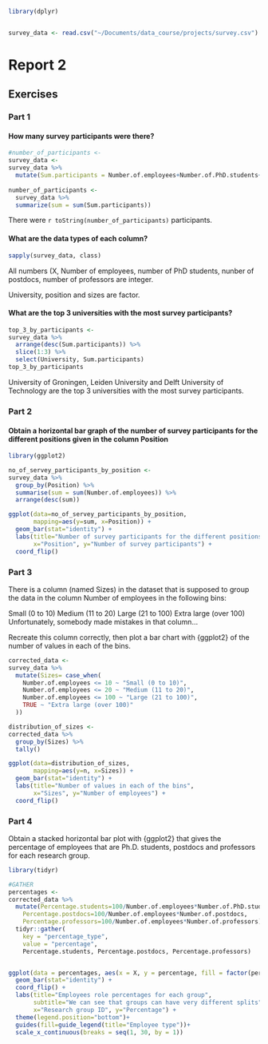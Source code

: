 ```r
library(dplyr)


survey_data <- read.csv("~/Documents/data_course/projects/survey.csv")

```

# Report 2
## Exercises
### Part 1
#### How many survey participants were there?
```r
#number_of_participants <-
survey_data <-
survey_data %>%
  mutate(Sum.participants = Number.of.employees+Number.of.PhD.students+Number.of.postdocs+Number.of.professors)
  
number_of_participants <-
  survey_data %>%
  summarize(sum = sum(Sum.participants))
```
There were `r toString(number_of_participants)` participants.

#### What are the data types of each column?
```r
sapply(survey_data, class)
```
All numbers (X, Number of employees, number of PhD students, nunber of postdocs, number of professors are integer.

University, position and sizes are factor.

#### What are the top 3 universities with the most survey participants?
```r
top_3_by_participants <-
survey_data %>%
  arrange(desc(Sum.participants)) %>%
  slice(1:3) %>%
  select(University, Sum.participants)
top_3_by_participants
```
University of Groningen, Leiden University and Delft University of Technology are the top 3 universities with the most survey participants.

### Part 2
#### Obtain a horizontal bar graph of the number of survey participants for the different positions given in the column Position
```r
library(ggplot2)

no_of_servey_participants_by_position <- 
survey_data %>%
  group_by(Position) %>%
  summarise(sum = sum(Number.of.employees)) %>%
  arrange(desc(sum))

ggplot(data=no_of_servey_participants_by_position, 
       mapping=aes(y=sum, x=Position)) + 
  geom_bar(stat="identity") + 
  labs(title="Number of survey participants for the different positions",
       x="Position", y="Number of survey participants") +
  coord_flip()
```

### Part 3
There is a column (named Sizes) in the dataset that is supposed to group the data in the column Number of employees in the following bins:

Small (0 to 10)
Medium (11 to 20)
Large (21 to 100)
Extra large (over 100)
Unfortunately, somebody made mistakes in that column…

Recreate this column correctly, then plot a bar chart with {ggplot2} of the number of values in each of the bins.
```r
corrected_data <-
survey_data %>%
  mutate(Sizes= case_when(
    Number.of.employees <= 10 ~ "Small (0 to 10)",
    Number.of.employees <= 20 ~ "Medium (11 to 20)",
    Number.of.employees <= 100 ~ "Large (21 to 100)",
    TRUE ~ "Extra large (over 100)"
  ))

distribution_of_sizes <-
corrected_data %>%
  group_by(Sizes) %>% 
  tally()

ggplot(data=distribution_of_sizes, 
       mapping=aes(y=n, x=Sizes)) + 
  geom_bar(stat="identity") + 
  labs(title="Number of values in each of the bins",
       x="Sizes", y="Number of employees") +
  coord_flip()
```

### Part 4
Obtain a stacked horizontal bar plot with {ggplot2} that gives the percentage of employees that are Ph.D. students, postdocs and professors for each research group. 

```r
library(tidyr)

#GATHER 
percentages <-
corrected_data %>%
  mutate(Percentage.students=100/Number.of.employees*Number.of.PhD.students,
    Percentage.postdocs=100/Number.of.employees*Number.of.postdocs,
    Percentage.professors=100/Number.of.employees*Number.of.professors) %>%
  tidyr::gather(
    key = "percentage_type",
    value = "percentage",
    Percentage.students, Percentage.postdocs, Percentage.professors)


ggplot(data = percentages, aes(x = X, y = percentage, fill = factor(percentage_type)))+
  geom_bar(stat="identity") +
  coord_flip() +
  labs(title="Employees role percentages for each group",
       subtitle="We can see that groups can have very different splits",
       x="Research group ID", y="Percentage") +
  theme(legend.position="bottom")+
  guides(fill=guide_legend(title="Employee type"))+
  scale_x_continuous(breaks = seq(1, 30, by = 1))
  


```
